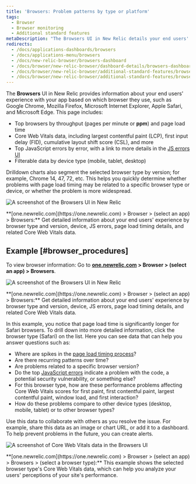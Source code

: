 ```yaml
---
title: 'Browsers: Problem patterns by type or platform'
tags:
  - Browser
  - Browser monitoring
  - Additional standard features
metaDescription: "The Browsers UI in New Relic details your end users' experience with your app by type (Chrome, Edge, Safari, etc.) and platform (mobile, tablet, desktop)." 
redirects:
  - /docs/applications-dashboards/browsers
  - /docs/applications-menu/browsers
  - /docs/new-relic-browser/browsers-dashboard
  - /docs/browser/new-relic-browser/dashboard-details/browsers-dashboard
  - /docs/browser/new-relic-browser/additional-standard-features/browsers-problem-patterns-type-or-location
  - /docs/browser/new-relic-browser/additional-standard-features/browsers-problem-patterns-type-or-platform
---
```






The **Browsers** UI in New Relic provides information about your end users' experience with your app based on which browser they use, such as Google Chrome, Mozilla Firefox, Microsoft Internet Explorer, Apple Safari, and Microsoft Edge. This page includes:

* Top browsers by throughput (pages per minute or **ppm**) and page load time
* Core Web Vitals data, including largest contentful paint (LCP), first input delay (FID), cumulative layout shift score (CSL), and more
* Top JavaScript errors by error, with a link to more details in the [JS errors UI](/docs/browser/new-relic-browser/browser-pro-features/javascript-errors-page-detect-analyze-errors/)
* Filterable data by device type (mobile, tablet, desktop)

Drilldown charts also segment the selected browser type by version; for example, Chrome 14, 47, 72, etc. This helps you quickly determine whether problems with page load timing may be related to a specific browser type or device, or whether the problem is more widespread.

<img
  title="Browsers UI"
  alt="A screenshot of the Browsers UI in New Relic"
  src={browsersOverview}
/>

<figcaption>
  **[one.newrelic.com](https://one.newrelic.com) > Browser > (select an app) > Browsers:** Get detailed information about your end users' experience by browser type and version, device, JS errors, page load timing details, and related Core Web Vitals data.
</figcaption>

## Example [#browser_procedures]

To view browser information: Go to **[one.newrelic.com](https://one.newrelic.com) > Browser > (select an app) > Browsers**.

<img
  title="Browsers UI"
  alt="A screenshot of the Browsers UI in New Relic"
  src={browserExample}
/>

<figcaption>
  **[one.newrelic.com](https://one.newrelic.com) > Browser > (select an app) > Browsers:** Get detailed information about your end users' experience by browser type and version, device, JS errors, page load timing details, and related Core Web Vitals data.
</figcaption>

In this example, you notice that page load time is significantly longer for Safari browsers. To drill down into more detailed information, click the browser type (Safari) on the list. Here you can see data that can help you answer questions such as:

* Where are spikes in the [page load timing process](/docs/browser/new-relic-browser/page-load-timing-resources/page-load-timing-process)?
* Are there recurring patterns over time?
* Are problems related to a specific browser version?
* Do the top [JavaScript errors](/docs/browser/new-relic-browser/browser-pro-features/javascript-errors-page-detect-analyze-errors/) indicate a problem with the code, a potential security vulnerability, or something else? 
* For this browser type, how are these performance problems affecting Core Web Vitals scores for first paint, first contentful paint, largest contentful paint, window load, and first interaction?
* How do these problems compare to other device types (desktop, mobile, tablet) or to other browser types?

Use this data to collaborate with others as you resolve the issue. For example, share this data as an image or chart URL, or add it to a dashboard. To help prevent problems in the future, you can create alerts. 

<img
  title="Core Web Vitals data in the Browsers UI"
  alt="A screenshot of Core Web Vitals data in the Browsers UI"
  src={browsersCWV}
/>

<figcaption>
  **[one.newrelic.com](https://one.newrelic.com) > Browser > (select an app) > Browsers > (select a browser type):** This example shows the selected browser type's Core Web Vitals data, which can help you analyze your users' perceptions of your site's performance.
</figcaption>
